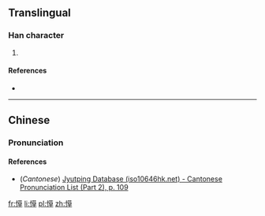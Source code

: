 ==Translingual==

===Han character===
{{Han char|rn=61|rad=心|as=10|sn=13|four=|canj=心廿日十 (PTAJ)|ids=⿰[[忄]][[草]]}}

# {{defn|Han|sort=心10}}

====References====
* {{Han ref|kx=0396.440|dkj=11021|dj=0735.320|hdz=42326.050|uh=613A|ud=24890}}

----

==Chinese==
{{zh-hanzi-box|[[愺]]}}

===Pronunciation===
{{zh-pron
|m=cǎo
|c=cou2
|mc=y
|oc=y
|ma=
|cat=
}}

====References====
* (''Cantonese'') [http://www.iso10646hk.net/jp/document/download.jsp Jyutping Database (iso10646hk.net) - Cantonese Pronunciation List (Part 2), p. 109]

[[fr:愺]]
[[li:愺]]
[[pl:愺]]
[[zh:愺]]